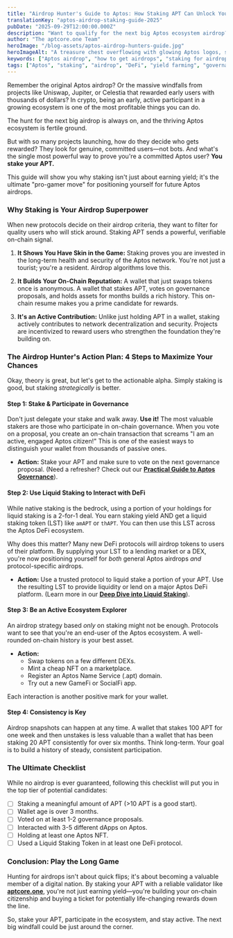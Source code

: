 ```yaml
---
title: "Airdrop Hunter's Guide to Aptos: How Staking APT Can Unlock Your Next Big Windfall"
translationKey: "aptos-airdrop-staking-guide-2025"
pubDate: "2025-09-29T12:00:00.000Z"
description: "Want to qualify for the next big Aptos ecosystem airdrop? Learn why staking APT isn't just for yield, but is the single best strategy to build your on-chain reputation and get rewarded."
author: "The aptcore.one Team"
heroImage: "/blog-assets/aptos-airdrop-hunters-guide.jpg"
heroImageAlt: "A treasure chest overflowing with glowing Aptos logos, symbolizing a potential airdrop windfall."
keywords: ["Aptos airdrop", "how to get airdrops", "staking for airdrops", "APT staking", "Aptos ecosystem", "on-chain reputation", "crypto airdrops 2026"]
tags: ["Aptos", "staking", "airdrop", "DeFi", "yield farming", "governance", "tutorial"]
---
```


Remember the original Aptos airdrop? Or the massive windfalls from projects like Uniswap, Jupiter, or Celestia that rewarded early users with thousands of dollars? In crypto, being an early, active participant in a growing ecosystem is one of the most profitable things you can do.

The hunt for the next big airdrop is always on, and the thriving Aptos ecosystem is fertile ground.

But with so many projects launching, how do they decide who gets rewarded? They look for genuine, committed users—not bots. And what's the single most powerful way to prove you're a committed Aptos user? **You stake your APT.**

This guide will show you why staking isn't just about earning yield; it's the ultimate "pro-gamer move" for positioning yourself for future Aptos airdrops.

### Why Staking is Your Airdrop Superpower

When new protocols decide on their airdrop criteria, they want to filter for quality users who will stick around. Staking APT sends a powerful, verifiable on-chain signal.

1.  **It Shows You Have Skin in the Game:** Staking proves you are invested in the long-term health and security of the Aptos network. You're not just a tourist; you're a resident. Airdrop algorithms love this.

2.  **It Builds Your On-Chain Reputation:** A wallet that just swaps tokens once is anonymous. A wallet that stakes APT, votes on governance proposals, and holds assets for months builds a rich history. This on-chain resume makes you a prime candidate for rewards.

3.  **It's an Active Contribution:** Unlike just holding APT in a wallet, staking actively contributes to network decentralization and security. Projects are incentivized to reward users who strengthen the foundation they're building on.

### The Airdrop Hunter's Action Plan: 4 Steps to Maximize Your Chances

Okay, theory is great, but let's get to the actionable alpha. Simply staking is good, but staking *strategically* is better.

#### Step 1: Stake & Participate in Governance

Don't just delegate your stake and walk away. **Use it!** The most valuable stakers are those who participate in on-chain governance. When you vote on a proposal, you create an on-chain transaction that screams "I am an active, engaged Aptos citizen!" This is one of the easiest ways to distinguish your wallet from thousands of passive ones.

* **Action:** Stake your APT and make sure to vote on the next governance proposal. (Need a refresher? Check out our [**Practical Guide to Aptos Governance**](https://aptcore.one/blog/from-staker-to-decision-maker-a-practical-guide-to-aptos-on-chain-governance-and-voting)).

#### Step 2: Use Liquid Staking to Interact with DeFi

While native staking is the bedrock, using a portion of your holdings for liquid staking is a 2-for-1 deal. You earn staking yield AND get a liquid staking token (LST) like `amAPT` or `thAPT`. You can then use this LST across the Aptos DeFi ecosystem.

Why does this matter? Many new DeFi protocols will airdrop tokens to users of their platform. By supplying your LST to a lending market or a DEX, you're now positioning yourself for *both* general Aptos airdrops *and* protocol-specific airdrops.

* **Action:** Use a trusted protocol to liquid stake a portion of your APT. Use the resulting LST to provide liquidity or lend on a major Aptos DeFi platform. (Learn more in our [**Deep Dive into Liquid Staking**](https://aptcore.one/blog/aptos-liquid-staking-deep-dive)).

#### Step 3: Be an Active Ecosystem Explorer

An airdrop strategy based *only* on staking might not be enough. Protocols want to see that you're an end-user of the Aptos ecosystem. A well-rounded on-chain history is your best asset.

* **Action:**
    * Swap tokens on a few different DEXs.
    * Mint a cheap NFT on a marketplace.
    * Register an Aptos Name Service (.apt) domain.
    * Try out a new GameFi or SocialFi app.

Each interaction is another positive mark for your wallet.

#### Step 4: Consistency is Key

Airdrop snapshots can happen at any time. A wallet that stakes 100 APT for one week and then unstakes is less valuable than a wallet that has been staking 20 APT consistently for over six months. Think long-term. Your goal is to build a history of steady, consistent participation.

### The Ultimate Checklist

While no airdrop is ever guaranteed, following this checklist will put you in the top tier of potential candidates:

- [ ] Staking a meaningful amount of APT (>10 APT is a good start).
- [ ] Wallet age is over 3 months.
- [ ] Voted on at least 1-2 governance proposals.
- [ ] Interacted with 3-5 different dApps on Aptos.
- [ ] Holding at least one Aptos NFT.
- [ ] Used a Liquid Staking Token in at least one DeFi protocol.

### Conclusion: Play the Long Game

Hunting for airdrops isn't about quick flips; it's about becoming a valuable member of a digital nation. By staking your APT with a reliable validator like **[aptcore.one](https://aptcore.one)**, you're not just earning yield—you're building your on-chain citizenship and buying a ticket for potentially life-changing rewards down the line.

So, stake your APT, participate in the ecosystem, and stay active. The next big windfall could be just around the corner.